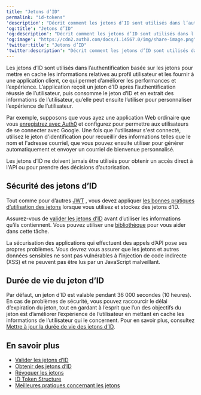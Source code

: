 ---
title: "Jetons d’ID"
permalink: "id-tokens"
'description': "Décrit comment les jetons d’ID sont utilisés dans l’authentification basée sur les jetons pour mettre en cache les informations relatives au profil utilisateur et les fournir à une application client."
'og:title': "Jetons d’ID"
'og:description': "Décrit comment les jetons d’ID sont utilisés dans l’authentification basée sur les jetons pour mettre en cache les informations relatives au profil utilisateur et les fournir à une application client."
'og:image': "https://cdn2.auth0.com/docs/1.14567.0/img/share-image.png"
'twitter:title': "Jetons d’ID"
'twitter:description': "Décrit comment les jetons d’ID sont utilisés dans l’authentification basée sur les jetons pour mettre en cache les informations relatives au profil utilisateur et les fournir à une application client."
---

Les jetons d’ID sont utilisés dans l’authentification basée sur les jetons pour mettre en cache les informations relatives au profil utilisateur et les fournir à une application client, ce qui permet d’améliorer les performances et l’expérience. L’application reçoit un jeton d’ID après l’authentification réussie de l’utilisateur, puis consomme le jeton d’ID et en extrait des informations de l’utilisateur, qu’elle peut ensuite l’utiliser pour personnaliser l’expérience de l’utilisateur.

Par exemple, supposons que vous ayez une application Web ordinaire que vous [enregistrez avec Auth0](/docs/fr-ca/get-started/auth0-overview/create-applications/regular-web-apps) et configurez pour permettre aux utilisateurs de se connecter avec Google. Une fois que l'utilisateur s'est connecté, utilisez le jeton d'identification pour recueillir des informations telles que le nom et l'adresse courriel, que vous pouvez ensuite utiliser pour générer automatiquement et envoyer un courriel de bienvenue personnalisé.

Les jetons d’ID ne doivent jamais être utilisés pour obtenir un accès direct à l'API ou pour prendre des décisions d’autorisation.

## Sécurité des jetons d’ID

Tout comme pour d’autres [JWT](/docs/fr-ca/secure/tokens/json-web-tokens) , vous devez appliquer [les bonnes pratiques d’utilisation des jetons](/docs/fr-ca/secure/tokens/token-best-practices) lorsque vous utilisez et stockez des jetons d’ID.

<Callout icon="file-lines" color="#0EA5E9" iconType="regular">

Assurez-vous de [valider les jetons d’ID](/docs/fr-ca/secure/tokens/id-tokens/validate-id-tokens) avant d’utiliser les informations qu’ils contiennent. Vous pouvez utiliser une [bibliothèque](https://jwt.io/#libraries-io) pour vous aider dans cette tâche.

</Callout>

La sécurisation des applications qui effectuent des appels d’API pose ses propres problèmes. Vous devrez vous assurer que les jetons et autres données sensibles ne sont pas vulnérables à l’injection de code indirecte (XSS) et ne peuvent pas être lus par un JavaScript malveillant.

## Durée de vie du jeton d’ID

Par défaut, un jeton d’ID est valable pendant 36 000 secondes (10 heures). En cas de problèmes de sécurité, vous pouvez raccourcir le délai d’expiration du jeton, tout en gardant à l’esprit que l’un des objectifs du jeton est d’améliorer l’expérience de l’utilisateur en mettant en cache les informations de l’utilisateur qui le concernent. Pour en savoir plus, consultez [Mettre à jour la durée de vie des jetons d’ID](/docs/fr-ca/secure/tokens/id-tokens/update-id-token-lifetime).

## En savoir plus

* [Valider les jetons d’ID](/docs/fr-ca/secure/tokens/id-tokens/validate-id-tokens)
* [Obtenir des jetons d’ID](/docs/fr-ca/secure/tokens/id-tokens/get-id-tokens)
* [Révoquer les jetons](/docs/fr-ca/secure/tokens/revoke-tokens)
* [ID Token Structure](/docs/fr-ca/secure/tokens/id-tokens/id-token-structure)
* [Meilleures pratiques concernant les jetons](/docs/fr-ca/secure/tokens/token-best-practices)